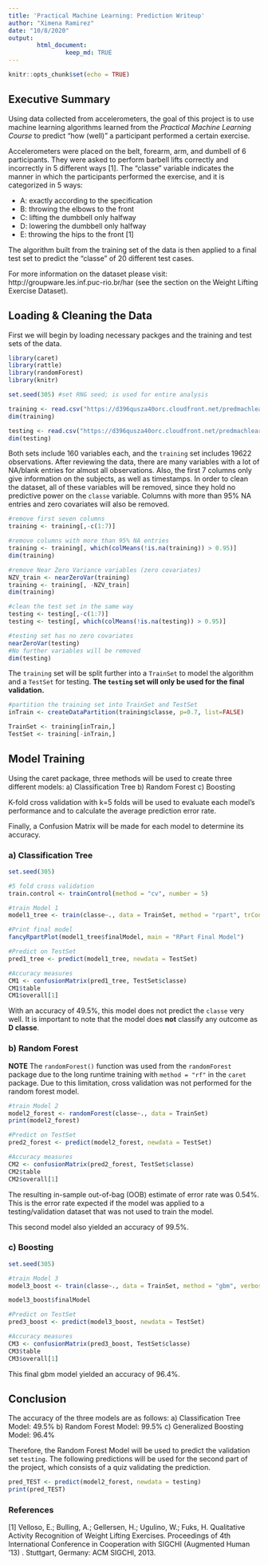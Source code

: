 ```yaml
---
title: 'Practical Machine Learning: Prediction Writeup'
author: "Ximena Ramirez"
date: "10/8/2020"
output: 
        html_document:
                keep_md: TRUE
---
```


```r
knitr::opts_chunk$set(echo = TRUE)
```

## Executive Summary

Using data collected from accelerometers, the goal of this project is to use machine learning algorithms learned from the *Practical Machine Learning Course* to predict "how (well)" a participant performed a certain exercise. 

Accelerometers were placed on the belt, forearm, arm, and dumbell of 6 participants. They were asked to perform barbell lifts correctly and incorrectly in 5 different ways [1]. The "classe" variable indicates the manner in which the participants performed the exercise, and it is categorized in 5 ways:

- A: exactly according to the specification
- B: throwing the elbows to the front
- C: lifting the dumbbell only halfway
- D: lowering the dumbbell only halfway
- E: throwing the hips to the front [1]

The algorithm built from the training set of the data is then applied to a final test set to predict the "classe" of 20 different test cases.

For more information on the dataset please visit: http://groupware.les.inf.puc-rio.br/har (see the section on the Weight Lifting Exercise Dataset).

## Loading & Cleaning the Data

First we will begin by loading necessary packges and the training and test sets of the data.
```r
library(caret)
library(rattle)
library(randomForest)
library(knitr)

set.seed(305) #set RNG seed; is used for entire analysis

training <- read.csv("https://d396qusza40orc.cloudfront.net/predmachlearn/pml-training.csv")
dim(training)

testing <- read.csv("https://d396qusza40orc.cloudfront.net/predmachlearn/pml-testing.csv")
dim(testing)
```

Both sets include 160 variables each, and the `training` set includes 19622 observations. After reviewing the data, there are many variables with a lot of NA/blank entries for almost all observations. Also, the first 7 columns only give information on the subjects, as well as timestamps. In order to clean the dataset, all of these variables will be removed, since they hold no predictive power on the `classe` variable. Columns with more than 95% NA entries and zero covariates will also be removed.

```r
#remove first seven columns
training <- training[,-c(1:7)]

#remove columns with more than 95% NA entries
training <- training[, which(colMeans(!is.na(training)) > 0.95)]
dim(training)

#remove Near Zero Variance variables (zero covariates)
NZV_train <- nearZeroVar(training)
training <- training[, -NZV_train]
dim(training)

#clean the test set in the same way
testing <- testing[,-c(1:7)]
testing <- testing[, which(colMeans(!is.na(testing)) > 0.95)]

#testing set has no zero covariates
nearZeroVar(testing)
#No further variables will be removed
dim(testing)
```

The `training` set will be split further into a `TrainSet` to model the algorithm and a `TestSet` for testing. **The `testing` set will only be used for the final validation.**

```r
#partition the training set into TrainSet and TestSet
inTrain <- createDataPartition(training$classe, p=0.7, list=FALSE)

TrainSet <- training[inTrain,]
TestSet <- training[-inTrain,]
```

## Model Training

Using the caret package, three methods will be used to create three different models:
a) Classification Tree
b) Random Forest
c) Boosting

K-fold cross validation with k=5 folds will be used to evaluate each model's performance and to calculate the average prediction error rate.

Finally, a Confusion Matrix will be made for each model to determine its accuracy.

### a) Classification Tree

```r
set.seed(305)

#5 fold cross validation
train.control <- trainControl(method = "cv", number = 5)

#train Model 1
model1_tree <- train(classe~., data = TrainSet, method = "rpart", trControl = train.control)

#Print final model
fancyRpartPlot(model1_tree$finalModel, main = "RPart Final Model")

#Predict on TestSet
pred1_tree <- predict(model1_tree, newdata = TestSet)

#Accuracy measures
CM1 <- confusionMatrix(pred1_tree, TestSet$classe)
CM1$table
CM1$overall[1]
```

With an accuracy of 49.5%, this model does not predict the `classe` very well. It is important to note that the model does **not** classify any outcome as **D classe**.

### b) Random Forest

**NOTE** The `randomForest()` function was used from the `randomForest` package due to the long runtime training with `method = "rf"` in the `caret` package. Due to this limitation, cross validation was not performed for the random forest model.

```r
#train Model 2
model2_forest <- randomForest(classe~., data = TrainSet)
print(model2_forest)

#Predict on TestSet
pred2_forest <- predict(model2_forest, newdata = TestSet)

#Accuracy measures
CM2 <- confusionMatrix(pred2_forest, TestSet$classe)
CM2$table
CM2$overall[1]
```

The resulting in-sample out-of-bag (OOB) estimate of error rate was 0.54%. This is the error rate expected if the model was applied to a testing/validation dataset that was not used to train the model.

This second model also yielded an accuracy of 99.5%.

### c) Boosting

```r
set.seed(305)

#train Model 3
model3_boost <- train(classe~., data = TrainSet, method = "gbm", verbose = FALSE, trControl = train.control)

model3_boost$finalModel

#Predict on TestSet
pred3_boost <- predict(model3_boost, newdata = TestSet)

#Accuracy measures
CM3 <- confusionMatrix(pred3_boost, TestSet$classe)
CM3$table
CM3$overall[1]
```
This final gbm model yielded an accuracy of 96.4%.

## Conclusion

The accuracy of the three models are as follows:
a) Classification Tree Model: 49.5% 
b) Random Forest Model: 99.5%
c) Generalized Boosting Model: 96.4%

Therefore, the Random Forest Model will be used to predict the validation set `testing`. The following predictions will be used for the second part of the project, which consists of a quiz validating the prediction.

```r
pred_TEST <- predict(model2_forest, newdata = testing)
print(pred_TEST)
```

### References

[1] Velloso, E.; Bulling, A.; Gellersen, H.; Ugulino, W.; Fuks, H. Qualitative Activity Recognition of Weight Lifting Exercises. Proceedings of 4th International Conference in Cooperation with SIGCHI (Augmented Human '13) . Stuttgart, Germany: ACM SIGCHI, 2013.